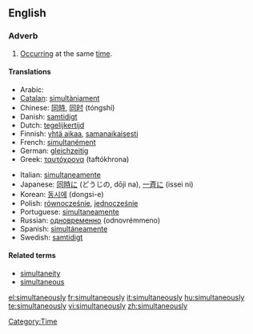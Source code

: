 ==English==

===Adverb===
{{en-adv|-}}

# [[occur|Occurring]] at the same [[time]].

====Translations====
{{trans-top|occurring at the same time}}
* Arabic: {{Arab|[[معا|معًا]]}} {{IPAchar|(máʕan)}}
* [[Catalan]]: [[simultàniament]]
* Chinese: [[同時]], [[同时]] (tóngshí)
* Danish: [[samtidigt]]
* Dutch: [[tegelijkertijd]]
* Finnish: [[yhtä aikaa]], [[samanaikaisesti]]
* French: [[simultanément]]
* German: [[gleichzeitig]]
* Greek: [[ταυτόχρονα]] (taftókhrona)
{{trans-mid}}
* Italian: [[simultaneamente]]
* Japanese: [[同時に]] (どうじの, dōji na), [[一斉に]] (issei ni)
* Korean: [[동시에]] (dongsi-e)
* Polish: [[równocześnie]], [[jednocześnie]]
* Portuguese: [[simultaneamente]]
* Russian: [[одновременно]] (odnovrémmeno)
* Spanish: [[simultáneamente]]
* Swedish: [[samtidigt]]
{{trans-bottom}}

====Related terms====
* [[simultaneity]] {{pos n}}
* [[simultaneous]] {{pos_a}}

[[Category:Time]]

[[el:simultaneously]]
[[fr:simultaneously]]
[[it:simultaneously]]
[[hu:simultaneously]]
[[te:simultaneously]]
[[vi:simultaneously]]
[[zh:simultaneously]]